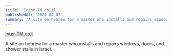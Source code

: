 ```yaml
---
title: 'Inter-TM.co.il'
publishedAt: '2024-04-07'
summary: 'A site on hebrew for a master who installs and repairs windows, doors, and shower stalls in Israel.'
---
```

[Inter-TM.co.il](https://inter-tm.co.il/)

A site on hebrew for a master who installs and repairs windows, doors, and shower stalls in Israel.
